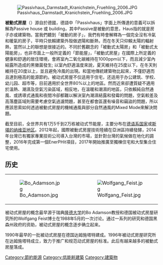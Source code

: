 {{Unreferenced|time=2018-09-10T06:42:22+00:00}}
[[File:Passivhaus_Darmstadt_Kranichstein_Fruehling_2006.JPG|thumb]]

'''被動式房屋'''（{{lang-de|Passivhaus}}）源自於德國，德語中「Passivhaus」字面上所傳達的意義可以拆解為Passive house 或 building，其中Passive是被動的意思，Haus指的就是房子亦或建築物。當我們聽到「被動的房子」，我們有時會解釋為一個完全沒有冷氣和暖氣的房子，平時只依賴建築外殼做遮陽和斷熱，而在冬天只仰賴太陽的輻射熱，當然以上的聯想是很接近的。不同於舊觀念的「被動式太陽房」和「被動式太陽能房」，也非市面上一般所定義的「節能屋」，「被動式房屋」在國際上所定義的健康和舒適的居住環境，會將室內二氧化碳維持在1000ppm以下，而且減少室內結露所造成的黑黴菌發生; 以室內舒適溫度來說，夏天維持在25度以下，在冬天則維持在20度以上，並且避免冷風的出現。和當地傳統建築物比起來，不僅舒適而且達到極高的能源節約。被动式房屋不仅适用于住宅，还适用于办公建筑、学校、幼儿园、超市等，目前適用於全世界80%以上的地區。然而近來卻遭質疑不適用於溫熱、潮濕及空氣污染區域，相反地，在溫暖和潮濕的地區，只依賴純自然通風、或誘導式通風和夜間冷卻都難以解決室內潮濕結露和發霉的問題，空氣較差及高落塵區域則需要考慮空氣過濾問題，甚至在都會區還有噪音和竊盜的問題，所以應該思索如何透過被動式房屋的機械通風與部分自然通風的Mixed Mode來解決問題。

截至目前，全世界共有1万5千到2万栋被动式节能屋，主要分布在[[德语系国家|德语系国家]]或[[斯堪的纳维亚地区|斯堪的纳维亚地区]]。2012年起，國際被動式房屋技術陸續在亞洲區持續發酵，2014年台灣已有獨家專業技術公司導入台灣的市場，並針對台灣的氣候做在地化的調整，2016年完成第一個EnerPHit項目，2017年開始推廣至獨棟住宅和大型集合住宅使用。

== 历史 ==
{|align="right"
|-align="center" valign="center"
|[[File:Bo_Adamson.jpg|thumb]]
|  
|[[File:Wolfgang_Feist.jpg|thumb]]
|}

被动式房屋的概念最早源于瑞典[[隆德大学|隆德大学]]的Bo Adamson教授和德国被动式房屋研究所的Wolfgang Feist博士在1988年5月的一次讨论。通过一系列的研究和德国黑森州政府的资助，被动式房屋的概念逐步确立起来。

1990年最早的一批被动式房屋在德国达姆施塔特建成。1996年被动式房屋研究所在达姆施塔特成立，致力于推广和规范动式房屋的标准。此后有越来越多的被動式房屋落成。

{{暖通空調}}
[[Category:節約能源|Category:節約能源]]
[[Category:低能耗建築|Category:低能耗建築]]
[[Category:建築物|Category:建築物]]
